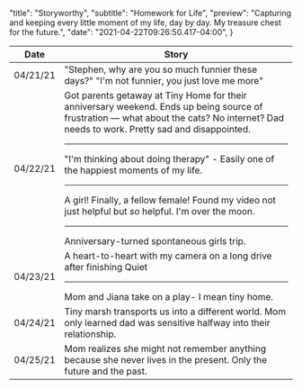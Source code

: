 
  "title": "Storyworthy",
  "subtitle": "Homework for Life",
  "preview": "Capturing and keeping every little moment of my life, day by day. My treasure chest for the future.",
  "date": "2021-04-22T09:26:50.417-04:00",
}


| Date | Story |
|-|-|
| 04/21/21 | "Stephen, why are you so much funnier these days?" "I'm not funnier, you just love me more" |
| 04/22/21 | Got parents getaway at Tiny Home for their anniversary weekend. Ends up being source of frustration — what about the cats? No internet? Dad needs to work. Pretty sad and disappointed.<hr/>"I'm thinking about doing therapy" - Easily one of the happiest moments of my life.<hr/>A girl! Finally, a fellow female! Found my video not just helpful but <em>so</em> helpful. I'm over the moon. <hr/> Anniversary-turned spontaneous girls trip.|
| 04/23/21 | A heart-to-heart with my camera on a long drive after finishing Quiet<hr/>Mom and Jiana take on a play- I mean tiny home.|
| 04/24/21 | Tiny marsh transports us into a different world. Mom only learned dad was sensitive halfway into their relationship. |
| 04/25/21 | Mom realizes she might not remember anything because she never lives in the present. Only the future and the past. |
